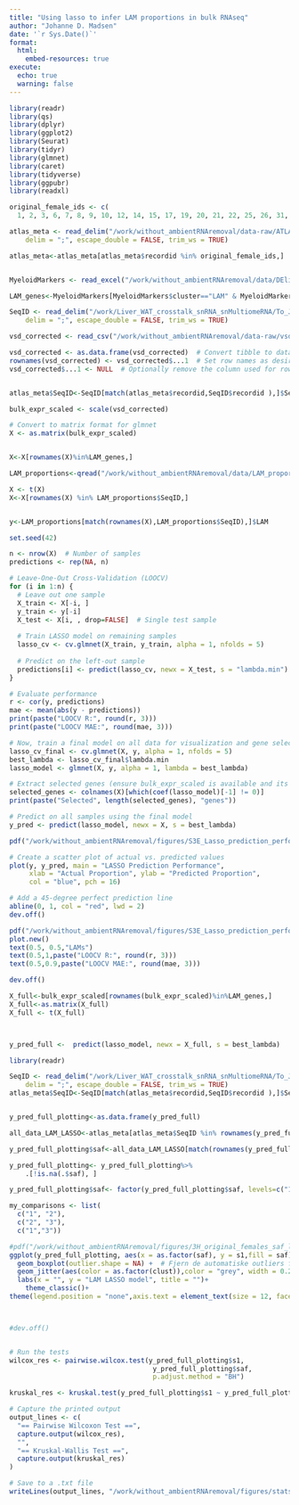 ```yaml
---
title: "Using lasso to infer LAM proportions in bulk RNAseq"
author: "Johanne D. Madsen"
date: '`r Sys.Date()`'
format:
  html:
    embed-resources: true
execute: 
  echo: true
  warning: false
---
```


```r
library(readr)
library(qs)
library(dplyr)
library(ggplot2)
library(Seurat)
library(tidyr)
library(glmnet)
library(caret)
library(tidyverse)
library(ggpubr)
library(readxl)

original_female_ids <- c(
  1, 2, 3, 6, 7, 8, 9, 10, 12, 14, 15, 17, 19, 20, 21, 22, 25, 26, 31, 32, 33, 34, 40, 41, 42, 43, 46, 47, 48, 49, 52, 55, 57, 59, 61, 64, 68, 70, 72, 74, 75, 78, 81, 82, 87, 93, 98, 101, 102, 119, 128, 130, 133, 135, 139, 141, 162, 164, 171, 177, 181, 185, 191, 198, 199, 201, 207)

atlas_meta <- read_delim("/work/without_ambientRNAremoval/data-raw/ATLAS_Visit_1_Data_11_12_2024.csv", 
    delim = ";", escape_double = FALSE, trim_ws = TRUE)

atlas_meta<-atlas_meta[atlas_meta$recordid %in% original_female_ids,]


MyeloidMarkers <- read_excel("/work/without_ambientRNAremoval/data/DElists/MyeloidMarkers.xlsx")

LAM_genes<-MyeloidMarkers[MyeloidMarkers$cluster=="LAM" & MyeloidMarkers$p_val_adj<0.000000001 & MyeloidMarkers$avg_log2FC>0.6 & MyeloidMarkers$pct.2<0.25&MyeloidMarkers$pct.1>0.05,]$gene #0.0037

```



```r
SeqID <- read_delim("/work/Liver_WAT_crosstalk_snRNA_snMultiomeRNA/To_Johanne/SeqID.csv", 
    delim = ";", escape_double = FALSE, trim_ws = TRUE)

vsd_corrected <- read_csv("/work/without_ambientRNAremoval/data-raw/vsd_corrected.csv")

vsd_corrected <- as.data.frame(vsd_corrected)  # Convert tibble to data.frame
rownames(vsd_corrected) <- vsd_corrected$...1  # Set row names as desired
vsd_corrected$...1 <- NULL  # Optionally remove the column used for row names


atlas_meta$SeqID<-SeqID[match(atlas_meta$recordid,SeqID$recordid ),]$SeqID

bulk_expr_scaled <- scale(vsd_corrected)

# Convert to matrix format for glmnet
X <- as.matrix(bulk_expr_scaled)


X<-X[rownames(X)%in%LAM_genes,]
```

```r

LAM_proportions<-qread("/work/without_ambientRNAremoval/data/LAM_proportions.qs")

X <- t(X)
X<-X[rownames(X) %in% LAM_proportions$SeqID,]


y<-LAM_proportions[match(rownames(X),LAM_proportions$SeqID),]$LAM
```



```r

set.seed(42)

n <- nrow(X)  # Number of samples
predictions <- rep(NA, n)

# Leave-One-Out Cross-Validation (LOOCV)
for (i in 1:n) {
  # Leave out one sample
  X_train <- X[-i, ]
  y_train <- y[-i]
  X_test <- X[i, , drop=FALSE]  # Single test sample
  
  # Train LASSO model on remaining samples
  lasso_cv <- cv.glmnet(X_train, y_train, alpha = 1, nfolds = 5)
  
  # Predict on the left-out sample
  predictions[i] <- predict(lasso_cv, newx = X_test, s = "lambda.min")
}

# Evaluate performance
r <- cor(y, predictions)
mae <- mean(abs(y - predictions))
print(paste("LOOCV R:", round(r, 3)))
print(paste("LOOCV MAE:", round(mae, 3)))

# Now, train a final model on all data for visualization and gene selection
lasso_cv_final <- cv.glmnet(X, y, alpha = 1, nfolds = 5)
best_lambda <- lasso_cv_final$lambda.min
lasso_model <- glmnet(X, y, alpha = 1, lambda = best_lambda)

# Extract selected genes (ensure bulk_expr_scaled is available and its rownames correspond to gene names)
selected_genes <- colnames(X)[which(coef(lasso_model)[-1] != 0)]
print(paste("Selected", length(selected_genes), "genes"))

# Predict on all samples using the final model
y_pred <- predict(lasso_model, newx = X, s = best_lambda)

pdf("/work/without_ambientRNAremoval/figures/S3E_Lasso_prediction_performance.pdf", width = 7, height = 6)

# Create a scatter plot of actual vs. predicted values
plot(y, y_pred, main = "LASSO Prediction Performance",
     xlab = "Actual Proportion", ylab = "Predicted Proportion",
     col = "blue", pch = 16)

# Add a 45-degree perfect prediction line
abline(0, 1, col = "red", lwd = 2)
dev.off()

pdf("/work/without_ambientRNAremoval/figures/S3E_Lasso_prediction_performance_stats.pdf", width = 7, height = 6)
plot.new()
text(0.5, 0.5,"LAMs")
text(0.5,1,paste("LOOCV R:", round(r, 3)))
text(0.5,0.9,paste("LOOCV MAE:", round(mae, 3)))

dev.off()
```

```r

X_full<-bulk_expr_scaled[rownames(bulk_expr_scaled)%in%LAM_genes,]
X_full<-as.matrix(X_full)
X_full <- t(X_full)



y_pred_full <-  predict(lasso_model, newx = X_full, s = best_lambda)

```





```r
library(readr)

SeqID <- read_delim("/work/Liver_WAT_crosstalk_snRNA_snMultiomeRNA/To_Johanne/SeqID.csv", 
    delim = ";", escape_double = FALSE, trim_ws = TRUE)
atlas_meta$SeqID<-SeqID[match(atlas_meta$recordid,SeqID$recordid ),]$SeqID


y_pred_full_plotting<-as.data.frame(y_pred_full)

all_data_LAM_LASSO<-atlas_meta[atlas_meta$SeqID %in% rownames(y_pred_full),]

y_pred_full_plotting$saf<-all_data_LAM_LASSO[match(rownames(y_pred_full_plotting),all_data_LAM_LASSO$SeqID),]$saf_diagnose

y_pred_full_plotting<- y_pred_full_plotting%>%
    .[!is.na(.$saf), ]

y_pred_full_plotting$saf<- factor(y_pred_full_plotting$saf, levels=c("1","2","3"))
```


```r

my_comparisons <- list(
  c("1", "2"),
  c("2", "3"),
  c("1","3"))

#pdf("/work/without_ambientRNAremoval/figures/3H_original_females_saf_lasso_LAM.pdf", width = 4, height = 6)
ggplot(y_pred_full_plotting, aes(x = as.factor(saf), y = s1,fill = saf)) + 
  geom_boxplot(outlier.shape = NA) +  # Fjern de automatiske outliers fra boxplot
  geom_jitter(aes(color = as.factor(clust)),color = "grey", width = 0.2, size = 1.5, alpha = 0.7) +  # Tilføj de individuelle punkter
  labs(x = "", y = "LAM LASSO model", title = "")+
    theme_classic()+
theme(legend.position = "none",axis.text = element_text(size = 12, face = "bold"),axis.text.x = element_text(angle = 40, hjust = 1))+ scale_fill_manual(values=c("#00AFBB", "#E7B800","#FC4E07"))



#dev.off()


# Run the tests
wilcox_res <- pairwise.wilcox.test(y_pred_full_plotting$s1, 
                                    y_pred_full_plotting$saf, 
                                    p.adjust.method = "BH")

kruskal_res <- kruskal.test(y_pred_full_plotting$s1 ~ y_pred_full_plotting$saf)

# Capture the printed output
output_lines <- c(
  "== Pairwise Wilcoxon Test ==",
  capture.output(wilcox_res),
  "",
  "== Kruskal-Wallis Test ==",
  capture.output(kruskal_res)
)

# Save to a .txt file
writeLines(output_lines, "/work/without_ambientRNAremoval/figures/stats_LAM_saf.txt")
```


